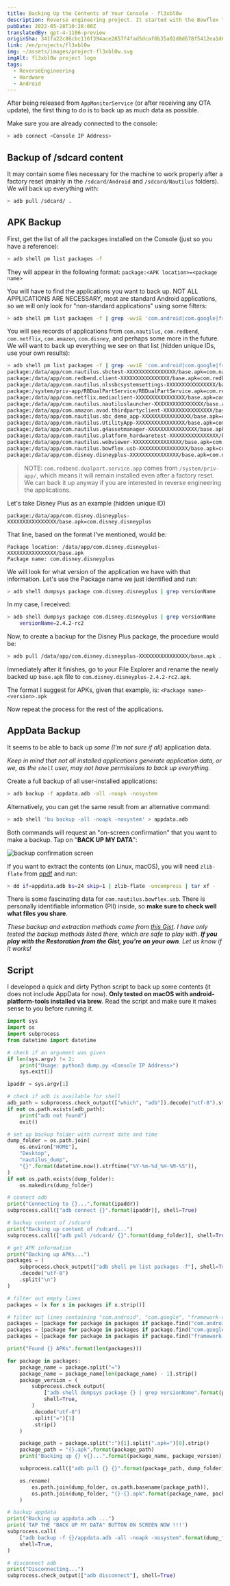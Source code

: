 ```yaml
---
title: Backing Up the Contents of Your Console - fl3xbl0w
description: Reverse engineering project. It started with the Bowflex Treadmill 22 but ended up being generalized for any Android machine sold by Nautilus Inc. (Nautilus, Bowflex, Schwinn).
pubDate: 2022-05-28T10:28:00Z
translatedBy: gpt-4-1106-preview
originSha: 341fa22c86cbc116f394ace2857f4fad5dcaf6b35a02d8d678f5412ea1d6b685
link: /en/projects/fl3xbl0w
img: ~/assets/images/project-fl3xbl0w.svg
imgAlt: fl3xbl0w project logo
tags:
  - ReverseEngineering
  - Hardware
  - Android
---
```



After being released from `AppMonitorService` (or after receiving any OTA update), the first thing to do is to back up as much data as possible.

Make sure you are already connected to the console:

```sh
> adb connect <Console IP Address>
```

## Backup of /sdcard content

It may contain some files necessary for the machine to work properly after a factory reset (mainly in the `/sdcard/Android` and `/sdcard/Nautilus` folders). We will back up everything with:

```sh
> adb pull /sdcard/ .
```

## APK Backup

First, get the list of all the packages installed on the Console (just so you have a reference):

```sh
> adb shell pm list packages -f
```

They will appear in the following format: `package:<APK location>=<package name>`

You will have to find the applications you want to back up. NOT ALL APPLICATIONS ARE NECESSARY, most are standard Android applications, so we will only look for "non-standard applications" using some filters:

```sh
> adb shell pm list packages -f | grep -wviE 'com.android|com.google|framework-res|/vendor/overlay'
```

You will see records of applications from `com.nautilus`, `com.redbend`, `com.netflix`, `com.amazon`, `com.disney`, and perhaps some more in the future. We will want to back up everything we see on that list (hidden unique IDs, use your own results):

```sh
> adb shell pm list packages -f | grep -wviE 'com.android|com.google|framework-res|/vendor/overlay'
package:/data/app/com.nautilus.sbctest-XXXXXXXXXXXXXXXX/base.apk=com.nautilus.sbctest
package:/data/app/com.redbend.client-XXXXXXXXXXXXXXXX/base.apk=com.redbend.client
package:/data/app/com.nautilus.nlssbcsystemsettings-XXXXXXXXXXXXXXXX/base.apk=com.nautilus.nlssbcsystemsettings
package:/system/priv-app/RBDualPartService/RBDualPartService.apk=com.redbend.dualpart.service.app
package:/data/app/com.netflix.mediaclient-XXXXXXXXXXXXXXXX/base.apk=com.netflix.mediaclient
package:/data/app/com.nautilus.nautiluslauncher-XXXXXXXXXXXXXXXX/base.apk=com.nautilus.nautiluslauncher
package:/data/app/com.amazon.avod.thirdpartyclient-XXXXXXXXXXXXXXXX/base.apk=com.amazon.avod.thirdpartyclient
package:/data/app/com.nautilus.sbc_demo_app-XXXXXXXXXXXXXXXX/base.apk=com.nautilus.sbc_demo_app
package:/data/app/com.nautilus.UtilityApp-XXXXXXXXXXXXXXXX/base.apk=com.nautilus.UtilityApp
package:/data/app/com.nautilus.g4assetmanager-XXXXXXXXXXXXXXXX/base.apk=com.nautilus.g4assetmanager
package:/data/app/com.nautilus.platform_hardwaretest-XXXXXXXXXXXXXXXX/base.apk=com.nautilus.platform_hardwaretest
package:/data/app/com.nautilus.webviewer-XXXXXXXXXXXXXXXX/base.apk=com.nautilus.webviewer
package:/data/app/com.nautilus.bowflex.usb-XXXXXXXXXXXXXXXX/base.apk=com.nautilus.bowflex.usb
package:/data/app/com.disney.disneyplus-XXXXXXXXXXXXXXXX/base.apk=com.disney.disneyplus
```

> NOTE: `com.redbend.dualpart.service.app` comes from `/system/priv-app/`, which means it will remain installed even after a factory reset. We can back it up anyway if you are interested in reverse engineering the applications.

Let's take Disney Plus as an example (hidden unique ID)

```
package:/data/app/com.disney.disneyplus-XXXXXXXXXXXXXXXX/base.apk=com.disney.disneyplus
```

That line, based on the format I've mentioned, would be:

```
Package location: /data/app/com.disney.disneyplus-XXXXXXXXXXXXXXXX/base.apk
Package name: com.disney.disneyplus
```

We will look for what version of the application we have with that information. Let's use the Package name we just identified and run:

```sh
> adb shell dumpsys package com.disney.disneyplus | grep versionName
```

In my case, I received:

```sh
> adb shell dumpsys package com.disney.disneyplus | grep versionName
    versionName=2.4.2-rc2
```

Now, to create a backup for the Disney Plus package, the procedure would be:

```sh
> adb pull /data/app/com.disney.disneyplus-XXXXXXXXXXXXXXXX/base.apk .
```

Immediately after it finishes, go to your File Explorer and rename the newly backed up `base.apk` file to `com.disney.disneyplus-2.4.2-rc2.apk`.

The format I suggest for APKs, given that example, is: `<Package name>-<version>.apk`

Now repeat the process for the rest of the applications.

## AppData Backup

It seems to be able to back up _some (I'm not sure if all)_ application data.

_Keep in mind that not all installed applications generate application data, or we, as the `shell` user, may not have permissions to back up everything._

Create a full backup of all user-installed applications:

```sh
> adb backup -f appdata.adb -all -noapk -nosystem
```

Alternatively, you can get the same result from an alternative command:

```sh
> adb shell 'bu backup -all -noapk -nosystem' > appdata.adb
```

Both commands will request an "on-screen confirmation" that you want to make a backup. Tap on "**BACK UP MY DATA**":

<Image
  src={DialogBackupConfirm}
  alt="backup confirmation screen"
  format="webp"
/>

If you want to extract the contents (on Linux, macOS), you will need `zlib-flate` from [qpdf](https://command-not-found.com/qpdf) and run:

```sh
> dd if=appdata.adb bs=24 skip=1 | zlib-flate -uncompress | tar xf -
```

There is some fascinating data for `com.nautilus.bowflex.usb`.
There is personally identifiable information (PII) inside, so **make sure to check well what files you share**.

_These backup and extraction methods come from [this Gist](https://gist.github.com/AnatomicJC/e773dd55ae60ab0b2d6dd2351eb977c1). I have only tested the backup methods listed there, which are safe to play with. **If you play with the Restoration from the Gist, you're on your own**. Let us know if it works!_

## Script

I developed a quick and dirty Python script to back up some contents (it does not include AppData for now).
**Only tested on macOS with android-platform-tools installed via brew**.
Read the script and make sure it makes sense to you before running it.

```python
import sys
import os
import subprocess
from datetime import datetime

# check if an argument was given
if len(sys.argv) != 2:
    print("Usage: python3 dump.py <Console IP Address>")
    sys.exit(1)

ipaddr = sys.argv[1]

# check if adb is available for shell
adb_path = subprocess.check_output(["which", "adb"]).decode("utf-8").strip()
if not os.path.exists(adb_path):
    print("adb not found")
    exit()

# set up backup folder with current date and time
dump_folder = os.path.join(
    os.environ["HOME"],
    "Desktop",
    "nautilus_dump",
    "{}".format(datetime.now().strftime("%Y-%m-%d_%H-%M-%S")),
)
if not os.path.exists(dump_folder):
    os.makedirs(dump_folder)

# connect adb
print("Connecting to {}...".format(ipaddr))
subprocess.call(["adb connect {}".format(ipaddr)], shell=True)

# backup content of /sdcard
print("Backing up content of /sdcard...")
subprocess.call(["adb pull /sdcard/ {}".format(dump_folder)], shell=True)

# get APK information
print("Backing up APKs...")
packages = (
    subprocess.check_output(["adb shell pm list packages -f"], shell=True)
    .decode("utf-8")
    .split("\n")
)

# filter out empty lines
packages = [x for x in packages if x.strip()]

# filter out lines containing "com.android", "com.google", "framework-res"
packages = [package for package in packages if package.find("com.android") == -1]
packages = [package for package in packages if package.find("com.google") == -1]
packages = [package for package in packages if package.find("framework-res") == -1]

print("Found {} APKs".format(len(packages)))

for package in packages:
    package_name = package.split("=")
    package_name = package_name[len(package_name) - 1].strip()
    package_version = (
        subprocess.check_output(
            ["adb shell dumpsys package {} | grep versionName".format(package_name)],
            shell=True,
        )
        .decode("utf-8")
        .split("=")[1]
        .strip()
    )

    package_path = package.split(":")[1].split(".apk=")[0].strip()
    package_path = "{}.apk".format(package_path)
    print("Backing up {} v{}...".format(package_name, package_version))

    subprocess.call(["adb pull {} {}".format(package_path, dump_folder)], shell=True)

    os.rename(
        os.path.join(dump_folder, os.path.basename(package_path)),
        os.path.join(dump_folder, "{}-{}.apk".format(package_name, package_version)),
    )

# backup appdata
print("Backing up appdata.adb ...")
print('TAP THE "BACK UP MY DATA" BUTTON ON SCREEN NOW !!!')
subprocess.call(
    ["adb backup -f {}/appdata.adb -all -noapk -nosystem".format(dump_folder)],
    shell=True,
)

# disconnect adb
print("Disconnecting...")
subprocess.check_output(["adb disconnect"], shell=True)
```
